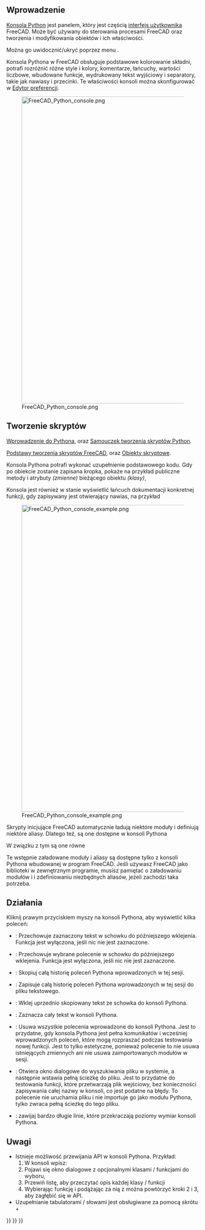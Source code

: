 <languages/>
{{TOCright}}

<span id="Introduction"></span>
==Wprowadzenie==

[[Python_console/pl|Konsola Python]] jest panelem, który jest częścią [[Interface/pl|interfejs użytkownika]] FreeCAD. Może być używany do sterowania procesami FreeCAD oraz tworzenia i modyfikowania obiektów i ich właściwości. 

Można go uwidocznić/ukryć poprzez menu {{MenuCommand|Widok → Panele → Konsola Python}}.

Konsola Pythona w FreeCAD obsługuje podstawowe kolorowanie składni, potrafi rozróżnić różne style i kolory, komentarze, łańcuchy, wartości liczbowe, wbudowane funkcje, wydrukowany tekst wyjściowy i separatory, takie jak nawiasy i przecinki. Te właściwości konsoli można skonfigurować w [[Preferences_Editor|Edytor preferencji]].

[[File:FreeCAD_Python_console.png|800px]]

{{Caption|Konsola Pythona pokazująca komunikaty, gdy FreeCAD właśnie się uruchamia.}}

<span id="Scripting"></span>
==Tworzenie skryptów==

{{Emphasis|Dla absolutnie początkujących, zobacz:}} [[Introduction to Python|Wprowadzenie do Pythona]], oraz [[Python scripting tutorial|Samouczek tworzenia skryptów Python]].

{{Emphasis|Zobacz również:}} [[FreeCAD Scripting Basics|Podstawy tworzenia skryptów FreeCAD]], oraz [[Scripted objects|Obiekty skryptowe]].

Konsola Pythona potrafi wykonać uzupełnienie podstawowego kodu. Gdy po obiekcie zostanie zapisana kropka, pokaże na przykład publiczne metody i atrybuty ''(zmienne)'' bieżącego obiektu ''(klasy)'', {{incode|obj.}}

Konsola jest również w stanie wyświetlić łańcuch dokumentacji konkretnej funkcji, gdy zapisywany jest otwierający nawias, na przykład {{incode|function(}}

[[File:FreeCAD_Python_console_example.png|800px]]

{{Caption|Przykładowy kod Pythona, który generuje obiekty w oknie widoku 3D.}}

Skrypty inicjujące FreeCAD automatycznie ładują niektóre moduły i definiują niektóre aliasy. Dlatego też, są one dostępne w konsoli Pythona
{{Code|code=
App = FreeCAD
Gui = FreeCADGui
}}

W związku z tym są one równe

{{Code|code=
App.newDocument()
FreeCAD.newDocument()
}}

{{Emphasis|Note:}} Te wstępnie załadowane moduły i aliasy są dostępne tylko z konsoli Pythona wbudowanej w program FreeCAD. Jeśli używasz FreeCAD jako biblioteki w zewnętrznym programie, musisz pamiętać o załadowaniu modułów {{incode|FreeCAD}} i {{incode|FreeCADGui}} i zdefiniowaniu niezbędnych aliasów, jeżeli zachodzi taka potrzeba.

<span id="Actions"></span>
==Działania==

Kliknij prawym przyciskiem myszy na konsoli Pythona, aby wyświetlić kilka poleceń:
*{{MenuCommand|Copy}}: Przechowuje zaznaczony tekst w schowku do późniejszego wklejenia. Funkcja jest wyłączona, jeśli nic nie jest zaznaczone.
*{{MenuCommand|Copy command}}: Przechowuje wybrane polecenie w schowku do późniejszego wklejenia. Funkcja jest wyłączona, jeśli nic nie jest zaznaczone.


*{{MenuCommand|Historia kopiowania}}: Skopiuj całą historię poleceń Pythona wprowadzonych w tej sesji.
*{{MenuCommand|Zapisz historię jako}}: Zapisuje całą historię poleceń Pythona wprowadzonych w tej sesji do pliku tekstowego.
*{{MenuCommand|Wklej}}: Wklej uprzednio skopiowany tekst ze schowka do konsoli Pythona.
* {{MenuCommand|Zaznacz wszystko}}: Zaznacza cały tekst w konsoli Pythona.
* {{MenuCommand|Wyczyść konsolę}}: Usuwa wszystkie polecenia wprowadzone do konsoli Pythona. Jest to przydatne, gdy konsola Pythona jest pełna komunikatów i wcześniej wprowadzonych poleceń, które mogą rozpraszać podczas testowania nowej funkcji. Jest to tylko estetyczne, ponieważ polecenie to nie usuwa istniejących zmiennych ani nie usuwa zaimportowanych modułów w sesji.
*{{MenuCommand|Wstaw nazwę pliku}}: Otwiera okno dialogowe do wyszukiwania pliku w systemie, a następnie wstawia pełną ścieżkę do pliku. Jest to przydatne do testowania funkcji, które przetwarzają plik wejściowy, bez konieczności zapisywania całej nazwy w konsoli, co jest podatne na błędy. To polecenie nie uruchamia pliku i nie importuje go jako modułu Pythona, tylko zwraca pełną ścieżkę do tego pliku.
* {{MenuCommand|Zawijanie linii}}: zawijaj bardzo długie linie, które przekraczają poziomy wymiar konsoli Pythona.

<span id="Notes"></span>
==Uwagi==

* Istnieje możliwość przewijania API w konsoli Pythona. Przykład: 
*# W konsoli wpisz: {{incode|FreeCAD.}}
*# Pojawi się okno dialogowe z opcjonalnymi klasami / funkcjami do wyboru,
*# Przewiń listę, aby przeczytać opis każdej klasy / funkcji
*# Wybierając funkcję i podążając za nią z {{incode|.}} można powtórzyć kroki 2 i 3, aby zagłębić się w API.
* Uzupełnianie tabulatorami / słowami jest obsługiwane za pomocą skrótu {{KEY|Ctrl}} + {{KEY|Spacja}} 


{{Interface navi{{#translation:}}}}
{{Std Base navi{{#translation:}}}}
{{Userdocnavi{{#translation:}}}}